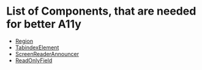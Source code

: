 <Meta title="Introduction/Accessibility Overview/Components" />

# List of Components, that are needed for better A11y

- [Region](?path=/story/components-activity-region--page)
- [TabindexElement](?path=/story/components-activity-tabindexelement--page)
- [ScreenReaderAnnouncer](?path=/story/components-globals-screenreaderannouncer--page)
- [ReadOnlyField](?path=/docs/components-forms-readonlyfield--basic)
